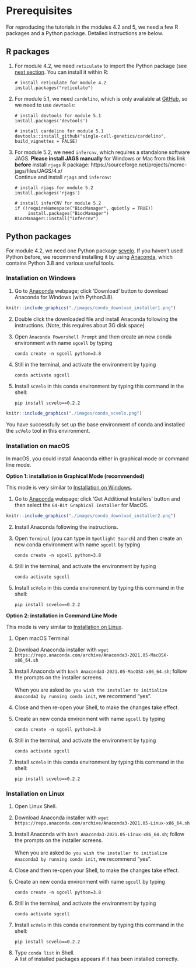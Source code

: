 # Prerequisites {#env-pre}

For reproducing the tutorials in the modules 4.2 and 5, we need a few R 
packages and a Python package. Detailed instructions are below.

## R packages

1. For module 4.2, we need `reticulate` to import the Python package (see 
[next section](#python_packages). You can install it within R:

    ```
    # install reticulate for module 4.2
    install.packages("reticulate")
    ```

2. For module 5.1, we need `cardelino`, which is only available at 
[GitHub](https://github.com/single-cell-genetics/cardelino), so we need to use
`devtools`:
  
    ```
    # install devtools for module 5.1
    install.packages('devtools')
    ```
    
    ```
    # install cardelino for module 5.1
    devtools::install_github("single-cell-genetics/cardelino", build_vignettes = FALSE)
    ```

3. For module 5.2, we need `infercnv`, which requires a standalone
software JAGS. **Please install JAGS manually** for Windows or Mac from this 
link **before** install `rjags` R package: 
https://sourceforge.net/projects/mcmc-jags/files/JAGS/4.x/
<br/>
Continue and install `rjags` and `infercnv`:

    ```
    # install rjags for module 5.2
    install.packages('rjags')
    ```
    
    ```
    # install inferCNV for module 5.2
    if (!requireNamespace("BiocManager", quietly = TRUE))
         install.packages("BiocManager")
    BiocManager::install("infercnv")
    ```

## Python packages {#python_packages}
For module 4.2, we need one Python package [scvelo](https://scvelo.readthedocs.io/).
If you haven't used Python before, we recommend installing it by using [Anaconda](https://docs.anaconda.com/anaconda/), which contains Python 3.8 and 
various useful tools.

### Installation on Windows {#conda_install_windows}

1. Go to [Anaconda](https://www.anaconda.com/products/individual) webpage; click 'Download' button to download Anaconda for Windows (with Python3.8).

```r
knitr::include_graphics("./images/conda_download_installer1.png")
```

2. Double click the downloaded file and install Anaconda following the instructions. (Note, this requires about 3G disk space)

3. Open `Anaconda Powershell Prompt` and then create an new conda environment 
with name `sgcell` by typing

    ```
    conda create -n sgcell python=3.8
    ```
    
4. Still in the terminal, and activate the environment by typing

    ```
    conda activate sgcell
    ```

5. Install `scVelo` in this conda environment by typing this command in the shell:
   ```
   pip install scvelo==0.2.2
   ```

```r
knitr::include_graphics("./images/conda_scvelo.png")
```

You have successfully set up the base environment of conda and installed the `scVelo` tool in this environment.



### Installation on macOS {#conda_install_mac}

In macOS, you could install Anaconda either in graphical mode or command line mode.

**Option 1: installation in Graphical Mode (recommended)**

This mode is very similar to [Installation on Windows](#conda_install_windows).

1. Go to [Anaconda](https://www.anaconda.com/products/individual) webpage; click 'Get Additional Installers' button and then
   select the `64-Bit Graphical Installer` for MacOS.

```r
knitr::include_graphics("./images/conda_download_installer2.png")
```

2. Install Anaconda following the instructions.

3. Open `Terminal` (you can type in `Spotlight Search`) and then create an new
conda environment with name `sgcell` by typing

    ```
    conda create -n sgcell python=3.8
    ```
    
4. Still in the terminal, and activate the environment by typing

    ```
    conda activate sgcell
    ```

5. Install `scVelo` in this conda environment by typing this command in the shell:
   ```
   pip install scvelo==0.2.2
   ```

**Option 2: installation in Command Line Mode**

This mode is very similar to [Installation on Linux](#conda_install_linux).

1. Open macOS Terminal

2. Download Anaconda installer with `wget https://repo.anaconda.com/archive/Anaconda3-2021.05-MacOSX-x86_64.sh`

3. Install Anaconda with `bash Anaconda3-2021.05-MacOSX-x86_64.sh`; follow the prompts on the installer screens.  
<br/>
When you are asked `Do you wish the installer to initialize Anaconda3 by running conda init`, we recommend "yes".

4. Close and then re-open your Shell, to make the changes take effect.

5. Create an new conda environment with name `sgcell` by typing

    ```
    conda create -n sgcell python=3.8
    ```
    
6. Still in the terminal, and activate the environment by typing

    ```
    conda activate sgcell
    ```

7. Install `scVelo` in this conda environment by typing this command in the shell:
   ```
   pip install scvelo==0.2.2
   ```


### Installation on Linux {#conda_install_linux}

1. Open Linux Shell.

2. Download Anaconda installer with `wget https://repo.anaconda.com/archive/Anaconda3-2021.05-Linux-x86_64.sh`

3. Install Anaconda with `bash Anaconda3-2021.05-Linux-x86_64.sh`; follow the prompts on the installer screens.  
<br/>
When you are asked `Do you wish the installer to initialize Anaconda3 by running conda init`, we recommend "yes".

4. Close and then re-open your Shell, to make the changes take effect.

5. Create an new conda environment with name `sgcell` by typing

    ```
    conda create -n sgcell python=3.8
    ```
    
6. Still in the terminal, and activate the environment by typing

    ```
    conda activate sgcell
    ```

7. Install `scVelo` in this conda environment by typing this command in the shell:
   ```
   pip install scvelo==0.2.2
   ```

6. Type `conda list` in Shell. 
<br/>
A list of installed packages appears if it has been installed correctly.  